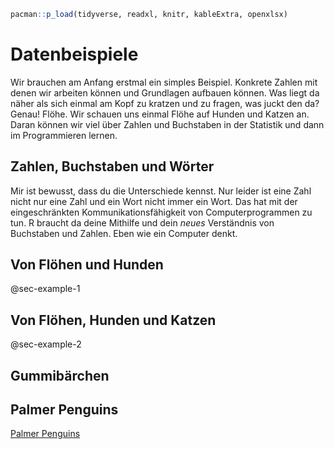 ```r
pacman::p_load(tidyverse, readxl, knitr, kableExtra, openxlsx)
```

# Datenbeispiele

Wir brauchen am Anfang erstmal ein simples Beispiel. Konkrete Zahlen mit denen wir arbeiten können und Grundlagen aufbauen können. Was liegt da näher als sich einmal am Kopf zu kratzen und zu fragen, was juckt den da? Genau! Flöhe. Wir schauen uns einmal Flöhe auf Hunden und Katzen an. Daran können wir viel über Zahlen und Buchstaben in der Statistik und dann im Programmieren lernen.

::: callout-note
## Zahlen, Buchstaben und Wörter

Mir ist bewusst, dass du die Unterschiede kennst. Nur leider ist eine Zahl nicht nur eine Zahl und ein Wort nicht immer ein Wort. Das hat mit der eingeschränkten Kommunikationsfähigkeit von Computerprogrammen zu tun. R braucht da deine Mithilfe und dein *neues* Verständnis von Buchstaben und Zahlen. Eben wie ein Computer denkt.
:::

## Von Flöhen und Hunden

@sec-example-1

## Von Flöhen, Hunden und Katzen

@sec-example-2

## Gummibärchen

## Palmer Penguins

[Palmer Penguins](https://allisonhorst.github.io/palmerpenguins/index.html)
